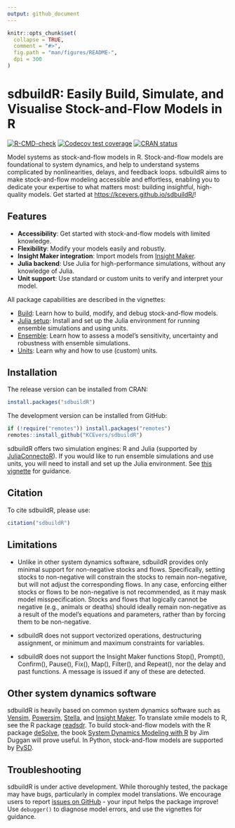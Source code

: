 ```yaml
---
output: github_document
---
```


<!-- README.md is generated from README.Rmd. Please edit that file -->

```r
knitr::opts_chunk$set(
  collapse = TRUE,
  comment = "#>",
  fig.path = "man/figures/README-",
  dpi = 300
)
```

# sdbuildR: Easily Build, Simulate, and Visualise Stock-and-Flow Models in R

<!-- badges: start -->
[![R-CMD-check](https://github.com/KCEvers/sdbuildR/actions/workflows/R-CMD-check.yaml/badge.svg)](https://github.com/KCEvers/sdbuildR/actions/workflows/R-CMD-check.yaml)
[![Codecov test coverage](https://codecov.io/gh/KCEvers/sdbuildR/graph/badge.svg)](https://app.codecov.io/gh/KCEvers/sdbuildR)
[![CRAN status](https://www.r-pkg.org/badges/version/sdbuildR)](https://CRAN.R-project.org/package=sdbuildR)
<!-- badges: end -->

Model systems as stock-and-flow models in R. Stock-and-flow models are foundational to system dynamics, and help to understand systems complicated by nonlinearities, delays, and feedback loops. sdbuildR aims to make stock-and-flow modeling accessible and effortless, enabling you to dedicate your expertise to what matters most: building insightful, high-quality models. Get started at [https://kcevers.github.io/sdbuildR/](https://kcevers.github.io/sdbuildR/)!

## Features

* **Accessibility**: Get started with stock-and-flow models with limited knowledge.
* **Flexibility**: Modify your models easily and robustly.
* **Insight Maker integration**: Import models from [Insight Maker](https://insightmaker.com/).
* **Julia backend**: Use Julia for high-performance simulations, without any knowledge of Julia.
* **Unit support**: Use standard or custom units to verify and interpret your model. 

All package capabilities are described in the vignettes:

* [Build](https://kcevers.github.io/sdbuildR/articles/build.html): Learn how to build, modify, and debug stock-and-flow models.
* [Julia setup](https://kcevers.github.io/sdbuildR/articles/julia-setup.html): Install and set up the Julia environment for running ensemble simulations and using units.
* [Ensemble](https://kcevers.github.io/sdbuildR/articles/ensemble.html): Learn how to assess a model's sensitivity, uncertainty and robustness with ensemble simulations.
* [Units](https://kcevers.github.io/sdbuildR/articles/units.html): Learn why and how to use (custom) units.



## Installation

The release version can be installed from CRAN:

```r
install.packages("sdbuildR")
```

The development version can be installed from GitHub:

```r
if (!require("remotes")) install.packages("remotes")
remotes::install_github("KCEvers/sdbuildR")
```

sdbuildR offers two simulation engines: R and Julia (supported by [JuliaConnectoR](https://github.com/stefan-m-lenz/JuliaConnectoR/)). If you would like to run ensemble simulations and use units, you will need to install and set up the Julia environment. See [this vignette](https://kcevers.github.io/sdbuildR/articles/julia-setup.html) for guidance.

## Citation

To cite sdbuildR, please use:

```r
citation("sdbuildR")
```

## Limitations

* Unlike in other system dynamics software, sdbuildR provides only minimal support for non-negative stocks and flows. Specifically, setting stocks to non-negative will constrain the stocks to remain non-negative, but will not adjust the corresponding flows. In any case, enforcing either stocks or flows to be non-negative is not recommended, as it may mask model misspecification. Stocks and flows that logically cannot be negative (e.g., animals or deaths) should ideally remain non-negative as a result of the model's equations and parameters, rather than by forcing them to be non-negative. 

* sdbuildR does not support vectorized operations, destructuring assignment, or minimum and maximum constraints for variables. 

* sdbuildR does not support the Insight Maker functions Stop(), Prompt(), Confirm(), Pause(), Fix(), Map(), Filter(), and Repeat(), nor the delay and past functions. A message is issued if any of these are detected.

## Other system dynamics software

sdbuildR is heavily based on common system dynamics software such as [Vensim](https://en.wikipedia.org/wiki/Vensim), [Powersim](https://powersim.com/), [Stella](https://www.iseesystems.com/), and [Insight Maker](https://insightmaker.com/). To translate xmile models to R, see the R package [readsdr](https://CRAN.R-project.org/package=readsdr). To build stock-and-flow models with the R package [deSolve](https://CRAN.R-project.org/package=deSolve), the book [System Dynamics Modeling with R](https://link.springer.com/book/10.1007/978-3-319-34043-2) by Jim Duggan will prove useful. In Python, stock-and-flow models are supported by [PySD](https://doi.org/10.21105/joss.04329).


## Troubleshooting

sdbuildR is under active development. While thoroughly tested, the package may have bugs, particularly in complex model translations. We encourage users to report [issues on GitHub](https://github.com/KCEvers/sdbuildR/issues) - your input helps the package improve! Use `debugger()` to diagnose model errors, and use the vignettes for guidance.

